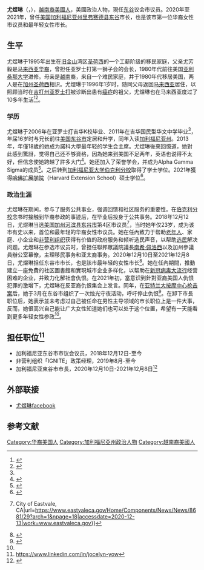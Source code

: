 '''尤煜琳'''（{{lang-en|Jocelyn Yow}}，{{bd|1995年|  ||}}），[[越南裔美國人|越南裔美國人]]，美國政治人物，現任[[东谷_(加利福尼亚州)|东谷]]议会市议员。2020年至2021年，曾任[[美国|美国]][[加利福尼亚州|加利福尼亚州]][[河濱縣|里弗赛德县]][[东谷_(加利福尼亚州)|东谷]]市长，也是该市第一位华裔女性市议员和最年轻女性市长。

{{Infobox officeholder
| image       = 
| name        = 尤煜琳
| native_name = Jocelyn Yow
|honorific-suffix= 
| birth_place = {{USA}}[[加利福尼亚|加利福尼亚]][[圣荷西_(加利福尼亚州)|圣荷西]]
| nationality = {{USA}}
| permanent_residency ={{MYS}}（宣称）
| office1       = {{USA}}[[里弗赛德县|河滨县]][[东谷_(加利福尼亚州)|东谷市]]市长
| term_start1   = 2020年12月10日
| term_end1     = 2021年12月8日
| predecessor1  = 布兰登·普洛特（Brandon Plott）
| successor1    = Clint Lorimore

| office2       = {{USA}}[[里弗赛德县|河滨县]][[东谷_(加利福尼亚州)|东谷市]]第4区议员
| term_start2   = 2018年12月12日
| term_end2     = 
| predecessor2  = Adam Benjamin Rush
| successor2    = 

| birth_date  = 1995年
| party        = {{无党籍}}
| otherparty   = 
| alma_mater  = *{{MAS}}
**[[亚罗士打|亚罗士打]]吉华K校小学
**吉华国民型华文中学
*{{USA}}
**{{le|诺科大学|Norco College}}
**[[加利福尼亚大学伯克利分校|加利福尼亚大学伯克利分校]]（学士学位）
**哈佛扩展学院（硕士学位）
| occupation  = 政治家
| profession = 
| spouse      = 
| children    = 一名孩子
| website = [https://mobile.twitter.com/jocelyn_yow 尤煜琳推特]
}}

== 生平 ==
尤煜琳于1995年出生在[[旧金山|旧金山]]湾区[[聖荷西_(加利福尼亞州)|圣荷西]]的一个工薪阶级的移民家庭，父亲尤芳毅是[[马来西亚华裔|马来西亚华裔]]，曾担任亚罗士打第一狮子会的会长，1980年代前往美国[[亚利桑那大学|亚利桑那大学]]进修。母亲是[[越南|越南]]裔，来自一个难民家庭，并于1980年代移居美国，两人是在[[加州|加州]][[聖荷西_(加利福尼亞州)|圣荷西]]相识。尤煜琳于1996年1岁时，随同父母返回[[马来西亚|马来西亚]]居住，以照顾当时在[[吉打州|吉打州]][[亚罗士打|亚罗士打]]被诊断出患有[[癌症|癌症]]的袓父，尤煜琳也在马来西亚度过了10多年生活<ref name=":0">{{Cite web|title=美国加州最年轻女市长 尤煜琳来自吉打州|url=https://www.orientaldaily.com.my/news/north/2020/12/12/380630|accessdate=2020-12-13|author=|date=|format=|work=東方網 馬來西亞東方日報|publisher=|language=zh-Hans|archive-date=2020-12-12|archive-url=https://web.archive.org/web/20201212084142/https://www.orientaldaily.com.my/news/north/2020/12/12/380630|dead-url=no}}</ref><ref>{{Cite web|title=当选加州东谷市长 尤煜琳:我是大马华裔|url=https://www.enanyang.my/node/372173|accessdate=2020-12-13|date=2020-12-12|work=www.enanyang.my|language=zh-hans}}</ref>。

=== 学历 ===
尤煜琳于2006年在亚罗士打吉华K校毕业、2011年在吉华国民型华文中学毕业<ref name=":0" />，年届16岁时与兄长前往[[美国|美国]][[東谷_(加利福尼亞州)|东谷市]]定居和升学，同年入读[[加利福尼亚州|加利福尼亚州]]{{le|诺科大学|Norco College}}。2013年，年僅18歲的她成为諾科大學最年轻的学生会主席。尤煜琳後來回憶道，她對此感到驚訝，觉得自己还不够資格，因為她来到美国不足两年，英语也说得不太好，但信念使她跨越了許多大门<ref name=":1">{{Cite web|title=Trailblazing Eastvale Council Member Jocelyn Yow aims to boost diversity in politics|url=https://www.pe.com/2021/12/14/trailblazing-eastvale-council-member-jocelyn-yow-aims-to-boost-diversity-in-politics|access-date=2022-01-29|date=2021-12-14|work=Press Enterprise|language=en-US|archive-date=2022-06-10|archive-url=https://web.archive.org/web/20220610053819/https://www.pe.com/2021/12/14/trailblazing-eastvale-council-member-jocelyn-yow-aims-to-boost-diversity-in-politics/}}</ref>。她还加入了荣誉学会，并成为Alpha Gamma Sigma的成员<ref>{{Cite web|title=Dinner with the President|url=https://www.norcocollege.edu/dinner/pages/alumnus.aspx|accessdate=2020-12-13|work=www.norcocollege.edu|archive-date=2020-11-24|archive-url=https://web.archive.org/web/20201124234421/https://www.norcocollege.edu/dinner/pages/alumnus.aspx|dead-url=no}}</ref>。之后转到[[加利福尼亚大学伯克利分校|加利福尼亚大学伯克利分校]]取得了学士学位。2021年獲得[[哈佛扩展学院|哈佛扩展学院]]（Harvard Extension School）硕士学位<ref>{{Cite web|title='Alor Setar woman' becomes mayor in California|url=https://www.freemalaysiatoday.com/category/nation/2020/12/12/alor-setar-woman-becomes-mayor-in-california/|accessdate=2020-12-13|date=2020-12-12|last=Reporters|first=F. M. T.|work=Free Malaysia Today|language=en-GB|archive-date=2020-12-15|archive-url=https://web.archive.org/web/20201215070741/https://www.freemalaysiatoday.com/category/nation/2020/12/12/alor-setar-woman-becomes-mayor-in-california/|dead-url=no}}</ref>。

=== 政治生涯 ===
尤煜琳在{{le|诺科大学|Norco College}}期间，参与了服务公共事业，强调回馈和社区服务的重要性。在[[伯克利分校|伯克利分校]]念书时接触到华裔参政的事迹后，在毕业后投身于公共事务。2018年12月12日，尤煜琳当选[[美国|美国]][[加州|加州]][[河滨县|河滨县]][[东谷市|东谷市]]第4区市议员<ref>{{Cite web|title=News {{!}} City of Eastvale, CA|url=https://www.eastvaleca.gov/Home/Components/News/News/8681/29?arch=1&npage=18|accessdate=2020-12-13|work=www.eastvaleca.gov}}</ref>，当时她年仅23岁，成为该市有史以来，首位和最年轻的华裔女性市议员。她在任內致力于帮助[[老年人|老年人]]、家庭、小企业和[[非营利组织|非营利组织]]获得有价值的政府服务和倾听选民声音，以帮助[[选民|选民]]解决问题。尤煜琳在参选市议员时，曾担任聯邦眾議院議長[[南希·佩洛西|南希·佩洛西]]以及加州參議員辦公室幕僚，主理移民事务和亚太裔事务。2020年12月10日至2021年12月8日，尤煜琳担任东谷市市长，也是該市最年轻的女性市长<ref>{{Cite web|title=25歲華裔尤煜琳就任東谷市長 加州最年輕女市長|url=https://www.worldjournal.com/wj/story/121359/5083810|accessdate=2020-12-13|last=世界新聞網|work=世界新聞網|language=zh-TW}}</ref>。她在任內期間，推動建立一座免費的社区圖書館和實現城市企业多样化，以帮助在[[新冠病毒大流行|新冠病毒大流行]]经营困难的企业，并致力化解社會仇恨。在2021年初，當意识到針對亚裔美国人仇恨犯罪的激增下，尤煜琳在反亚裔仇恨集会上发言。同年，在[[2021年亚特兰大按摩中心枪击案|亚特兰大按摩中心枪击案]]后，她于3月在东谷市组织了一次烛光守夜活动，呼吁停止仇恨<ref>{{Cite web|title=Eastvale event denounces hate crimes against Asian Americans|url=https://www.pe.com/2021/03/19/eastvale-event-denounces-hate-crimes-against-asian-americans|access-date=2022-01-29|date=2021-03-20|work=Press Enterprise|language=en-US|archive-date=2022-01-29|archive-url=https://web.archive.org/web/20220129223718/https://www.pe.com/2021/03/19/eastvale-event-denounces-hate-crimes-against-asian-americans/}}</ref>。在卸下市長职位后，她表示並未考虑过自己被任命在男性主导领域的市长职位上是一件大事，反而，她很高兴自己能让广大女性知道她们也可以处于这个位置，希望有一天能看到更多年轻女性参政<ref name=":1" />。

== 担任职位<ref>https://www.linkedin.com/in/jocelyn-yow</ref> ==
*加利福尼亚东谷市市议会议员，2018年12月12日-至今
*非营利组织「IGNITE」政策经理，2019年8月-至今
*加利福尼亚東谷市市長，2020年12月10日-2021年12月8日<ref>{{Cite web|title=https://mobile.twitter.com/cityeastvaleca/status/1469002993768943620|url=https://mobile.twitter.com/cityeastvaleca/status/1469002993768943620|access-date=2022-01-29|work=Twitter|language=zh|archive-date=2022-01-29|archive-url=https://web.archive.org/web/20220129190646/https://mobile.twitter.com/cityeastvaleca/status/1469002993768943620}}</ref>

==外部联接==
*[https://m.facebook.com/JocelynYowEastvale/ 尤煜琳facebook]
==参考文献==

[[Category:华裔美国人|Category:华裔美国人]]
[[Category:加利福尼亞州政治人物|Category:加利福尼亞州政治人物]]
[[Category:越南裔美國人|Category:越南裔美國人]]